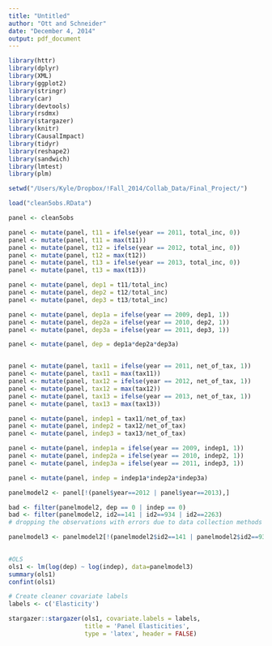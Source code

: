 ```yaml
---
title: "Untitled"
author: "Ott and Schneider"
date: "December 4, 2014"
output: pdf_document
---
```

```r
library(httr)
library(dplyr)
library(XML)
library(ggplot2)
library(stringr)
library(car)
library(devtools)
library(rsdmx)
library(stargazer)
library(knitr)
library(CausalImpact)
library(tidyr)
library(reshape2)
library(sandwich)
library(lmtest)
library(plm)

setwd("/Users/Kyle/Dropbox/!Fall_2014/Collab_Data/Final_Project/")

load("clean5obs.RData")

panel <- clean5obs

panel <- mutate(panel, t11 = ifelse(year == 2011, total_inc, 0))
panel <- mutate(panel, t11 = max(t11))
panel <- mutate(panel, t12 = ifelse(year == 2012, total_inc, 0))
panel <- mutate(panel, t12 = max(t12))
panel <- mutate(panel, t13 = ifelse(year == 2013, total_inc, 0))
panel <- mutate(panel, t13 = max(t13))

panel <- mutate(panel, dep1 = t11/total_inc)
panel <- mutate(panel, dep2 = t12/total_inc)
panel <- mutate(panel, dep3 = t13/total_inc)

panel <- mutate(panel, dep1a = ifelse(year == 2009, dep1, 1))
panel <- mutate(panel, dep2a = ifelse(year == 2010, dep2, 1))
panel <- mutate(panel, dep3a = ifelse(year == 2011, dep3, 1))

panel <- mutate(panel, dep = dep1a*dep2a*dep3a)


panel <- mutate(panel, tax11 = ifelse(year == 2011, net_of_tax, 1))
panel <- mutate(panel, tax11 = max(tax11))
panel <- mutate(panel, tax12 = ifelse(year == 2012, net_of_tax, 1))
panel <- mutate(panel, tax12 = max(tax12))
panel <- mutate(panel, tax13 = ifelse(year == 2013, net_of_tax, 1))
panel <- mutate(panel, tax13 = max(tax13))

panel <- mutate(panel, indep1 = tax11/net_of_tax)
panel <- mutate(panel, indep2 = tax12/net_of_tax)
panel <- mutate(panel, indep3 = tax13/net_of_tax)

panel <- mutate(panel, indep1a = ifelse(year == 2009, indep1, 1))
panel <- mutate(panel, indep2a = ifelse(year == 2010, indep2, 1))
panel <- mutate(panel, indep3a = ifelse(year == 2011, indep3, 1))

panel <- mutate(panel, indep = indep1a*indep2a*indep3a)

panelmodel2 <- panel[!(panel$year==2012 | panel$year==2013),]

bad <- filter(panelmodel2, dep == 0 | indep == 0)
bad <- filter(panelmodel2, id2==141 | id2==934 | id2==2263)
# dropping the observations with errors due to data collection methods

panelmodel3 <- panelmodel2[!(panelmodel2$id2==141 | panelmodel2$id2==934 | panelmodel2$id2==2263),]

                  
#OLS
ols1 <- lm(log(dep) ~ log(indep), data=panelmodel3)
summary(ols1)
confint(ols1)

# Create cleaner covariate labels
labels <- c('Elasticity')
```

```r
stargazer::stargazer(ols1, covariate.labels = labels,
                     title = 'Panel Elasticities',
                     type = 'latex', header = FALSE)
```
